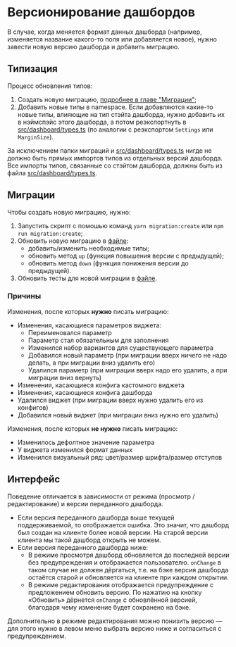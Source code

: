 
<Meta title="Документация/Версионирование дашбордов" />

# Версионирование дашбордов

В случае, когда меняется формат данных дашборда (например, изменяется название какого-то поля или добавляется новое), нужно завести новую версию дашборда и добавить миграцию.

## Типизация
Процесс обновления типов:
1. Создать новую миграцию, [подробнее в главе "Миграции"](#миграции);
1. Добавить новые типы в namespace. Если добавляются какие-то новые типы, влияющие на тип стэйта дашборда, нужно добавить их в нэймспэйс этого дашборда, а потом реэкспортнуть в [src/dashboard/types.ts](src/dashboard/types.ts) (по аналогии с реэкспортом `Settings` или `MarginSize`).

За исключением папки миграций и [src/dashboard/types.ts](src/dashboard/types.ts) нигде не должно быть прямых импортов типов из отдельных версий дашборда. Все импорты типов, связанные со стэйтом дашборда, должны быть из файла [src/dashboard/types.ts](src/dashboard/types.ts).

## Миграции
Чтобы создать новую миграцию, нужно:
1. Запустить скрипт с помошью команд `yarn migration:create` или `npm run migration:create`;
1. Обновить новую миграцию в [файле](src/dashboard/migration/migrations/current/index.ts):
    * добавить/изменить необходимые типы;
    * обновить метод `up` (функция повышения версии с предыдущей);
    * обновить метод `down` (функция понижения версии до предыдущей).
1. Обновить тесты для новой миграции в [файле](src/dashboard/migration/migrations/current/__tests__/index.ts).

### Причины
Изменения, после которых **нужно** писать миграцию:
- Изменения, касающиеся параметров виджета:
    - Переименовался параметр
    - Параметр стал обязательным для заполнения
    - Изменился набор вариантов для существующего параметра
    - Добавился новый параметр (при миграции вверх ничего не надо делать, а при миграции вниз удалить его)
    - Удалился параметр (при миграции вверх надо его удалить, а при миграции вниз вернуть)
- Изменения, касающиеся конфига кастомного виджета
- Изменения, касающиеся конфига дашборда
- Удалился виджет (при миграции вверх нужно удалить его из конфигов)
- Добавился новый виджет (при миграции вниз нужно его удалить)

Изменения, после которых **не нужно** писать миграцию:
- Изменилось дефолтное значение параметра
- У виджета изменился формат данных
- Изменился визуальный ряд: цвет/размер шрифта/размер отступов

## Интерфейс
Поведение отличается в зависимости от режима (просмотр / редактирование) и версии переданного дашборда.

* Если версия переданного дашборда выше текущей поддерживаемой, то отображается ошибка. Это значит, что дашборд был создан на клиенте более новой версии. На старой версии клиента мы такой дашборд открыть не можем.
* Если версия переданного дашборда ниже:
    * В режиме просмотря дашборд обновляется до последней версии без предупреждения и отображается пользователю. `onChange` в таком случае не должен дёргаться, т.е. на бэке версия дашборда остаётся старой и обновляется на клиенте при каждом открытии.
    * В режиме редактирования отображается предупреждение с предложением обновить версию. По нажатию на кнопку «Обновить» дёрнется `onChange` с обновлённой версией, благодаря чему изменение будет сохранено на бэке.

Дополнительно в режиме редактирования можно понизить версию — для этого нужно в левом меню выбрать версию ниже и согласиться с предупреждением.

